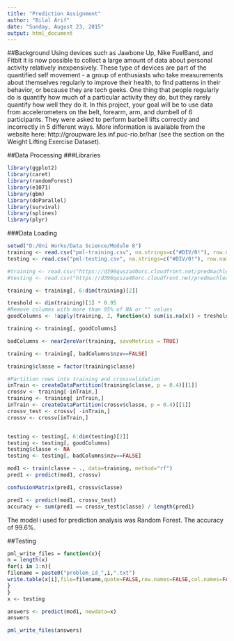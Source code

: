 ```yaml
---
title: "Prediction Assignment"
author: "Bilal Arif"
date: "Sunday, August 23, 2015"
output: html_document
---
```


##Background
Using devices such as Jawbone Up, Nike FuelBand, and Fitbit it is now possible to collect a large amount of data about personal activity relatively inexpensively. These type of devices are part of the quantified self movement - a group of enthusiasts who take measurements about themselves regularly to improve their health, to find patterns in their behavior, or because they are tech geeks. One thing that people regularly do is quantify how much of a particular activity they do, but they rarely quantify how well they do it. In this project, your goal will be to use data from accelerometers on the belt, forearm, arm, and dumbell of 6 participants. They were asked to perform barbell lifts correctly and incorrectly in 5 different ways. More information is available from the website here: http://groupware.les.inf.puc-rio.br/har (see the section on the Weight Lifting Exercise Dataset). 

##Data Processing
###Libraries
```r
library(ggplot2)
library(caret)
library(randomForest)
library(e1071)
library(gbm)
library(doParallel)
library(survival)
library(splines)
library(plyr)
```

###Data Loading
```r
setwd("D:/Uni Works/Data Science/Module 8")
training <- read.csv("pml-training.csv", na.strings=c("#DIV/0!"), row.names = 1)
testing <- read.csv("pml-testing.csv", na.strings=c("#DIV/0!"), row.names = 1)

#training <- read.csv("https://d396qusza40orc.cloudfront.net/predmachlearn/pml-training.csv", na.strings=c("#DIV/0!"), row.names = 1)
#testing <- read.csv("https://d396qusza40orc.cloudfront.net/predmachlearn/pml-testing.csv", na.strings=c("#DIV/0!"), row.names = 1)
```

```r
training <- training[, 6:dim(training)[2]]

treshold <- dim(training)[1] * 0.95
#Remove columns with more than 95% of NA or "" values
goodColumns <- !apply(training, 2, function(x) sum(is.na(x)) > treshold  || sum(x=="") > treshold)

training <- training[, goodColumns]

badColumns <- nearZeroVar(training, saveMetrics = TRUE)

training <- training[, badColumns$nzv==FALSE]

training$classe = factor(training$classe)

#Partition rows into training and crossvalidation
inTrain <- createDataPartition(training$classe, p = 0.4)[[1]]
crossv <- training[-inTrain,]
training <- training[ inTrain,]
inTrain <- createDataPartition(crossv$classe, p = 0.4)[[1]]
crossv_test <- crossv[ -inTrain,]
crossv <- crossv[inTrain,]


testing <- testing[, 6:dim(testing)[2]]
testing <- testing[, goodColumns]
testing$classe <- NA
testing <- testing[, badColumns$nzv==FALSE]
```

```r
mod1 <- train(classe ~ ., data=training, method="rf")
pred1 <- predict(mod1, crossv)
```

```r
confusionMatrix(pred1, crossv$classe)
```

```r
pred1 <- predict(mod1, crossv_test)
accuracy <- sum(pred1 == crossv_test$classe) / length(pred1)
```

The model i used for prediction analysis was Random Forest. The accuracy of 99.6%.

##Testing
```r
pml_write_files = function(x){
n = length(x)
for(i in 1:n){
filename = paste0("problem_id_",i,".txt")
write.table(x[i],file=filename,quote=FALSE,row.names=FALSE,col.names=FALSE)
}
}
x <- testing

answers <- predict(mod1, newdata=x)
answers
```

```r
pml_write_files(answers)
```